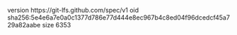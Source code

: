 version https://git-lfs.github.com/spec/v1
oid sha256:5e4e6a7e0a0c1377d786e77d444e8ec967b4c8ed04f96dcedcf45a729a82aabe
size 6353
